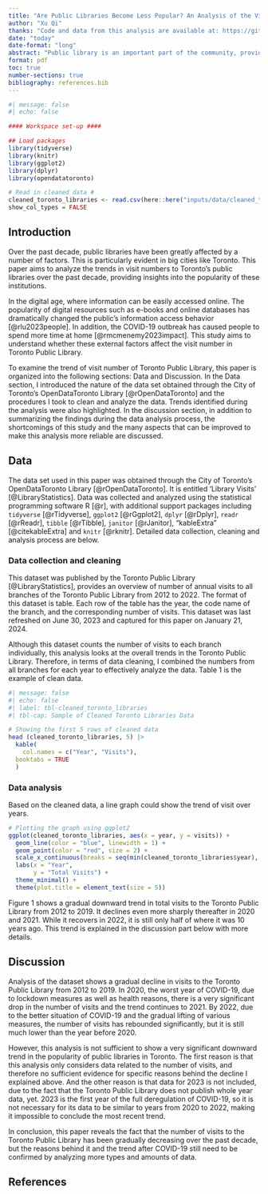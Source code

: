 ```yaml
---
title: "Are Public Libraries Become Less Popular? An Analysis of the Visits Number of Toronto Libraries over the Past Decade"
author: "Xu Qi"
thanks: "Code and data from this analysis are available at: https://github.com/xuqi2002/toronto_library_visit" 
date: "today"
date-format: "long" 
abstract: "Public library is an important part of the community, providing huge amount of knowledge and resources to people. However, with the rise of electronic devices, people can easily access hundreds of latest materials on the internet. Also, the COVID-19 has made people used to activities at home. In such a background, are public libraries still very popular? The purpose of the report is to investigate the number of visits per year to all branches of the Toronto Public Library during the decade, from 2012 to 2022. By exploring the trends in the number of visits, I found a general downward trend in total visits to the Toronto Public Library, particularly a precipitous drop during the COVID-19 outbreak. Although there has been some recovery since then, it is not comparable to that of a decade ago. This finding suggests that the popularity of public libraries has been decreased a lot. However, this cannot fully disprove the role of public libraries in today's society, and more relevant data should be analyzed to interpret the reason."
format: pdf
toc: true
number-sections: true
bibliography: references.bib
---
```


```r
#| message: false
#| echo: false

#### Workspace set-up ####

## Load packages
library(tidyverse)
library(knitr)
library(ggplot2)
library(dplyr)
library(opendatatoronto)

# Read in cleaned data #
cleaned_toronto_libraries <- read.csv(here::here("inputs/data/cleaned_toronto_libraries.csv"))
show_col_types = FALSE
```

## Introduction

Over the past decade, public libraries have been greatly affected by a number of factors. This is particularly evident in big cities like Toronto. This paper aims to analyze the trends in visit numbers to Toronto's public libraries over the past decade, providing insights into the popularity of these institutions.

In the digital age, where information can be easily accessed online. The popularity of digital resources such as e-books and online databases has dramatically changed the public's information access behavior [@rlu2023people]. In addition, the COVID-19 outbreak has caused people to spend more time at home [@rmcmenemy2023impact]. This study aims to understand whether these external factors affect the visit number in Toronto Public Library.

To examine the trend of visit number of Toronto Public Library, this paper is organized into the following sections: Data and Discussion. In the Data section, I introduced the nature of the data set obtained through the City of Toronto's OpenDataToronto Library [@rOpenDataToronto] and the procedures I took to clean and analyze the data. Trends identified during the analysis were also highlighted. In the discussion section, in addition to summarizing the findings during the data analysis process, the shortcomings of this study and the many aspects that can be improved to make this analysis more reliable are discussed.

## Data

The data set used in this paper was obtained through the City of Toronto's OpenDataToronto Library [@rOpenDataToronto]. It is entitled 'Library Visits' [@LibraryStatistics]. Data was collected and analyzed using the statistical programming software R [@r], with additional support packages including `tidyverse` [@rTidyverse], `ggplot2` [@rGgplot2], `dplyr` [@rDplyr], `readr` [@rReadr], `tibble` [@rTibble], `janitor` [@rJanitor], "kableExtra" [@citekableExtra] and `knitr` [@rknitr]. Detailed data collection, cleaning and analysis process are below.

### Data collection and cleaning

This dataset was published by the Toronto Public Library [@LibraryStatistics], provides an overview of number of annual visits to all branches of the Toronto Public Library from 2012 to 2022. The format of this dataset is table. Each row of the table has the year, the code name of the branch, and the corresponding number of visits. This dataset was last refreshed on June 30, 2023 and captured for this paper on January 21, 2024.

Although this dataset counts the number of visits to each branch individually, this analysis looks at the overall trends in the Toronto Public Library. Therefore, in terms of data cleaning, I combined the numbers from all branches for each year to effectively analyze the data. Table 1 is the example of clean data.

```r
#| message: false
#| echo: false
#| label: tbl-cleaned_toronto_libraries
#| tbl-cap: Sample of Cleaned Toronto Libraries Data

# Showing the first 5 rows of cleaned data
head (cleaned_toronto_libraries, 5) |>
  kable(
    col.names = c("Year", "Visits"),
  booktabs = TRUE
  )
```

### Data analysis

Based on the cleaned data, a line graph could show the trend of visit over years.

```r
# Plotting the graph using ggplot2
ggplot(cleaned_toronto_libraries, aes(x = year, y = visits)) +
  geom_line(color = "blue", linewidth = 1) +  
  geom_point(color = "red", size = 2) +
  scale_x_continuous(breaks = seq(min(cleaned_toronto_libraries$year), max(cleaned_toronto_libraries$year), by = 1)) +
  labs(x = "Year",
       y = "Total Visits") +
  theme_minimal() + 
  theme(plot.title = element_text(size = 5))
```

Figure 1 shows a gradual downward trend in total visits to the Toronto Public Library from 2012 to 2019. It declines even more sharply thereafter in 2020 and 2021. While it recovers in 2022, it is still only half of where it was 10 years ago. This trend is explained in the discussion part below with more details.

## Discussion

Analysis of the dataset shows a gradual decline in visits to the Toronto Public Library from 2012 to 2019. In 2020, the worst year of COVID-19, due to lockdown measures as well as health reasons, there is a very significant drop in the number of visits and the trend continues to 2021. By 2022, due to the better situation of COVID-19 and the gradual lifting of various measures, the number of visits has rebounded significantly, but it is still much lower than the year before 2020.

However, this analysis is not sufficient to show a very significant downward trend in the popularity of public libraries in Toronto. The first reason is that this analysis only considers data related to the number of visits, and therefore no sufficient evidence for specific reasons behind the decline I explained above. And the other reason is that data for 2023 is not included, due to the fact that the Toronto Public Library does not publish whole year data, yet. 2023 is the first year of the full deregulation of COVID-19, so it is not necessary for its data to be similar to years from 2020 to 2022, making it impossible to conclude the most recent trend.

In conclusion, this paper reveals the fact that the number of visits to the Toronto Public Library has been gradually decreasing over the past decade, but the reasons behind it and the trend after COVID-19 still need to be confirmed by analyzing more types and amounts of data.

## References
